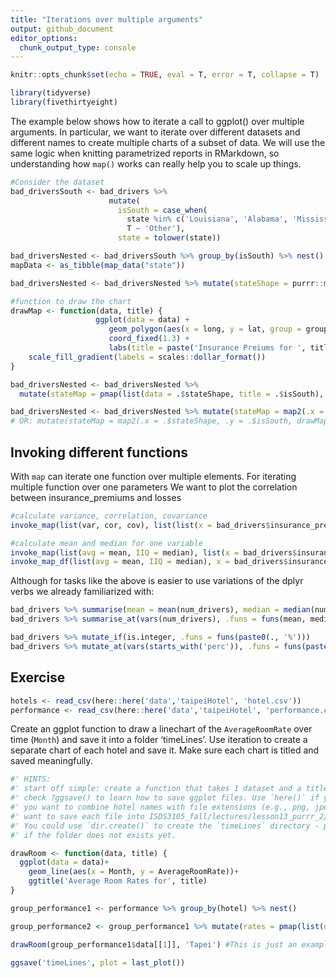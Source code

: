 ```yaml
---
title: "Iterations over multiple arguments"
output: github_document
editor_options:
  chunk_output_type: console
---
```


```r
knitr::opts_chunk$set(echo = TRUE, eval = T, error = T, collapse = T)
```


```r
library(tidyverse)
library(fivethirtyeight)
```

The example below shows how to iterate a call to ggplot() over multiple arguments. In particular, we want to iterate over different datasets and different names to create multiple charts of a subset of data. We will use the same logic when knitting parametrized reports in RMarkdown, so understanding how `map()` works can really help you to scale up things.

```r
#Consider the dataset
bad_driversSouth <- bad_drivers %>% 
                      mutate(
                        isSouth = case_when(
                          state %in% c('Louisiana', 'Alabama', 'Mississippi', 'Georgia', 'South Carolina') ~ 'South',
                          T ~ 'Other'),
                        state = tolower(state))

bad_driversNested <- bad_driversSouth %>% group_by(isSouth) %>% nest()
mapData <- as_tibble(map_data("state"))

bad_driversNested <- bad_driversNested %>% mutate(stateShape = purrr::map(.x = data, ~ inner_join(.x, mapData, by = c('state' = 'region'))))


```

```r
#function to draw the chart
drawMap <- function(data, title) {
                   ggplot(data = data) +
                      geom_polygon(aes(x = long, y = lat, group = group, fill = insurance_premiums), color = "white") + 
                      coord_fixed(1.3) +
                      labs(title = paste('Insurance Preiums for ', title)) +
    scale_fill_gradient(labels = scales::dollar_format())
}

bad_driversNested <- bad_driversNested %>% 
  mutate(stateMap = pmap(list(data = .$stateShape, title = .$isSouth), .f = drawMap))

bad_driversNested <- bad_driversNested %>% mutate(stateMap = map2(.x = .$stateShape, .y = .$isSouth, drawMap))
# OR: mutate(stateMap = map2(.x = .$stateShape, .y = .$isSouth, drawMap)) 
```

## Invoking different functions

With `map` can iterate one function over multiple elements. For iterating multiple function over one parameters We want to plot the correlation between insurance_premiums and losses

```r
#calculate variance, correlation, covariance
invoke_map(list(var, cor, cov), list(list(x = bad_drivers$insurance_premiums, y = bad_drivers$perc_alcohol)))

#calculate mean and median for one variable
invoke_map(list(avg = mean, IIQ = median), list(x = bad_drivers$insurance_premiums, x = bad_drivers$insurance_premiums))
invoke_map_df(list(avg = mean, IIQ = median), x = bad_drivers$insurance_premiums)
```

Although for tasks like the above is easier to use variations of the dplyr verbs we already familiarized with:

```r
bad_drivers %>% summarise(mean = mean(num_drivers), median = median(num_drivers))
bad_drivers %>% summarise_at(vars(num_drivers), .funs = funs(mean, median))

bad_drivers %>% mutate_if(is.integer, .funs = funs(paste0(., '%')))
bad_drivers %>% mutate_at(vars(starts_with('perc')), .funs = funs(paste0(., '%')))
```


## Exercise

```r
hotels <- read_csv(here::here('data','taipeiHotel', 'hotel.csv'))
performance <- read_csv(here::here('data','taipeiHotel', 'performance.csv'))
```

Create an ggplot function to draw a linechart of the `AverageRoomRate` over time (`Month`) and save it into a folder 'timeLines'. Use iteration to create a separate chart of each hotel and save it. Make sure each chart is titled and saved meaningfully.

```r
#' HINTS:
#' start off simple: create a function that takes 1 dataset and a title/filename and plots/saves 1 plot for 1 hotel
#' check ?ggsave() to learn how to save ggplot files. Use `here()` if you need to specify a filepath. Ideally,
#' you want to combine hotel names with file extensions (e.g., png, jpeg) to create meaningful file names. Then, you 
#' want to save each file into ISDS3105_fall/lectures/lesson13_purrr_2/timeLines.
#' You could use `dir.create()` to create the `timeLines` directory - perhaps conditionally using `dir.exists()`
#' if the folder does not exists yet.

drawRoom <- function(data, title) {
  ggplot(data = data)+
    geom_line(aes(x = Month, y = AverageRoomRate))+
    ggtitle('Average Room Rates for', title)
}

group_performance1 <- performance %>% group_by(hotel) %>% nest()

group_performance2 <- group_performance1 %>% mutate(rates = pmap(list(data = .$data, title = .$hotel), .f = drawRoom))

drawRoom(group_performance1$data[[1]], 'Tapei') #This is just an example to see how the function works.

ggsave('timeLines', plot = last_plot())
```









